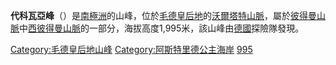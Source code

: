 {{Coord|71|28|S|12|11|E|source:GNIS|display=title}}

'''代科瓦亞峰'''（{{lang-en|Daykovaya Peak}}）是[[南極洲|南極洲]]的山峰，位於[[毛德皇后地|毛德皇后地]]的[[沃爾塔特山脈|沃爾塔特山脈]]，屬於[[彼得曼山脈|彼得曼山脈]]中[[西彼得曼山脈|西彼得曼山脈]]的一部分，海拔高度1,995米，該山峰由[[德國|德國]]探險隊發現。

{{DEFAULTSORT:Daykovaya Peak}}
[[Category:毛德皇后地山峰|Category:毛德皇后地山峰]]
[[Category:阿斯特里德公主海岸|Category:阿斯特里德公主海岸]]
[[Category:海拔1000公尺至1999公尺的南極洲山峰|995]]

{{PrincessAstridCoast-geo-stub}}